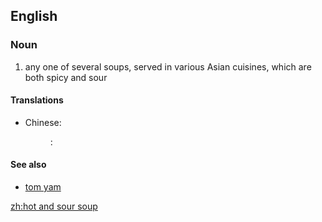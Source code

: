 ==English==

===Noun===
{{en-noun|head=[[hot]] [[and]] [[sour]] [[soup]]}}

# any one of several soups, served in various Asian cuisines, which are both spicy and sour

====Translations====
{{trans-top|Asian soup}}
* Chinese:
*: {{ttbc|cmn}}: {{t+|cmn|酸辣汤|sc=Hani}}
{{trans-mid}}
{{trans-bottom}}

====See also====
* [[tom yam]]

[[zh:hot and sour soup]]